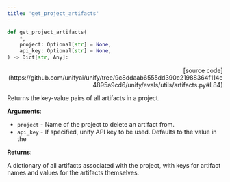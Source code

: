 ```yaml
---
title: 'get_project_artifacts'
---
```


```python
def get_project_artifacts(
    *,
    project: Optional[str] = None,
    api_key: Optional[str] = None,
) -> Dict[str, Any]:
```

<p align="right">[source code](https://github.com/unifyai/unify/tree/9c8ddaab6555dd390c21988364f114e4895a9cd6/unify/evals/utils/artifacts.py#L84)</p>

Returns the key-value pairs of all artifacts in a project.

**Arguments**:

- `project` - Name of the project to delete an artifact from.
- `api_key` - If specified, unify API key to be used. Defaults to the value in the



**Returns**:

A dictionary of all artifacts associated with the project, with keys for
artifact names and values for the artifacts themselves.